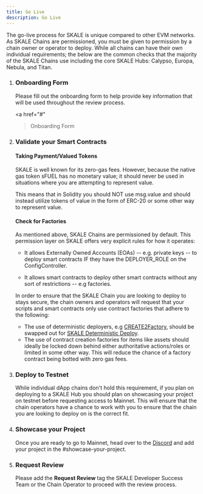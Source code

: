 ```yaml
---
title: Go Live
description: Go Live
---
```


The go-live process for SKALE is unique compared to other EVM networks.
As SKALE Chains are permissioned, you must be given to permission by a chain owner or operator to deploy.
While all chains can have their own individual requirements; the below are the common checks that the majority
of the SKALE Chains use including the core SKALE Hubs: Calypso, Europa, Nebula, and Titan.

<Steps>

1. ### Onboarding Form

   Please fill out the onboarding form to help provide key information that will be used throughout the review process.

   <a
      href="#"
   >Onboarding Form</a>
   
2. ### Validate your Smart Contracts

   #### Taking Payment/Valued Tokens

   SKALE is well known for its zero-gas fees. However, because the native 
   gas token sFUEL has no monetary value; it should never be used in situations where
   you are attempting to represent value.

   This means that in Solidity you should NOT use msg.value and should instead utilize tokens of value in the 
   form of ERC-20 or some other way to represent value.

   #### Check for Factories

   As mentioned above, SKALE Chains are permissioned by default.
   This permission layer on SKALE offers very explicit rules for how it operates:

   - It allows Externally Owned Accounts (EOAs) -- e.g. private keys -- to deploy smart contracts IF
   they have the DEPLOYER_ROLE on the ConfigController.

   - It allows smart contracts to deploy other smart contracts without any sort of restrictions -- e.g factories.

   In order to ensure that the SKALE Chain you are looking to deploy to stays secure, the chain owners and operators 
   will request that your scripts and smart contracts only use contract factories that adhere to the following:

      - The use of deterministic deployers, e.g <a href="https://github.com/Arachnid/deterministic-deployment-proxy">CREATE2Factory</a>, should be swapped out for <a href="https://github.com/payvint/skale-deterministic-deployment-proxy">SKALE Deterministic Deploy</a>.
      - The use of contract creation factories for items like assets should ideally be locked down behind either authoritative actions/roles or limited in some other way. This
      will reduce the chance of a factory contract being botted with zero gas fees.

3. ### Deploy to Testnet

   While individual dApp chains don't hold this requirement, if you plan on deploying to a SKALE Hub you should plan on showcasing your project on 
   testnet before requesting access to Mainnet. This will ensure that the chain operators have a chance to work with you to ensure that
   the chain you are looking to deploy on is the correct fit.

4. ### Showcase your Project

   Once you are ready to go to Mainnet, head over to the <a href="https://discord.com/invite/gM5XBy6">Discord</a> and add your project in
   the #showcase-your-project.

5. ### Request Review

   Please add the **Request Review** tag the SKALE Developer Success Team or the Chain Operator to proceed with the review process.

</Steps>
